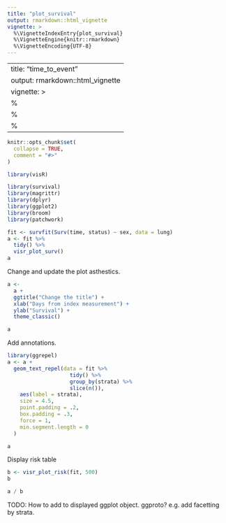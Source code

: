 ```yaml
---
title: "plot_survival"
output: rmarkdown::html_vignette
vignette: >
  %\VignetteIndexEntry{plot_survival}
  %\VignetteEngine{knitr::rmarkdown}
  %\VignetteEncoding{UTF-8}
---
```


---
title: "time_to_event"
output: rmarkdown::html_vignette
vignette: >
  %\VignetteIndexEntry{time_to_event}
  %\VignetteEngine{knitr::rmarkdown}
  %\VignetteEncoding{UTF-8}
---

```r
knitr::opts_chunk$set(
  collapse = TRUE,
  comment = "#>"
)
```

```r
library(visR)
```

```r
library(survival)
library(magrittr)
library(dplyr)
library(ggplot2)
library(broom)
library(patchwork)

fit <- survfit(Surv(time, status) ~ sex, data = lung) 
a <- fit %>% 
  tidy() %>% 
  visr_plot_surv()
a
```


Change and update the plot asthestics. 

```r
a <- 
  a + 
  ggtitle("Change the title") +
  xlab("Days from index measurement") +
  ylab("Survival") +
  theme_classic() 

a
```

Add annotations. 

```r
library(ggrepel)
a <- a +
  geom_text_repel(data = fit %>% 
                    tidy() %>% 
                    group_by(strata) %>% 
                    slice(n()),
    aes(label = strata),
    size = 4.5,
    point.padding = .2,
    box.padding = .3,
    force = 1,
    min.segment.length = 0
  )

a
```


Display risk table

```r
b <- visr_plot_risk(fit, 500) 
b
```


```r
a / b
```

TODO: How to add to displayed ggplot object. ggproto? e.g. add facetting by strata. 